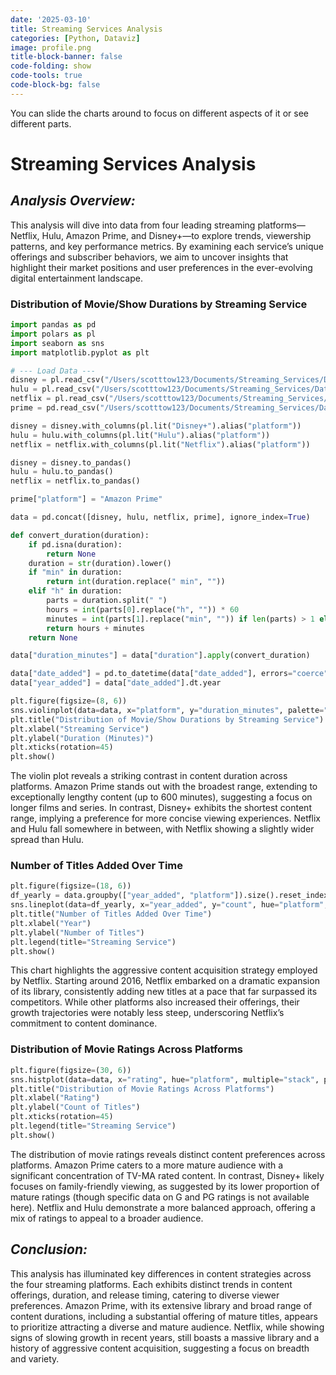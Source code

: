 ```yaml
---
date: '2025-03-10'
title: Streaming Services Analysis
categories: [Python, Dataviz]
image: profile.png
title-block-banner: false
code-folding: show
code-tools: true
code-block-bg: false
---
```


You can slide the charts around to focus on different aspects of it or see different parts. 

# **Streaming Services Analysis**

## *Analysis Overview:*

This analysis will dive into data from four leading streaming platforms—Netflix, Hulu, Amazon Prime, and Disney+—to explore trends, viewership patterns, and key performance metrics. By examining each service's unique offerings and subscriber behaviors, we aim to uncover insights that highlight their market positions and user preferences in the ever-evolving digital entertainment landscape.

### Distribution of Movie/Show Durations by Streaming Service

```python
import pandas as pd
import polars as pl
import seaborn as sns
import matplotlib.pyplot as plt

# --- Load Data ---
disney = pl.read_csv("/Users/scotttow123/Documents/Streaming_Services/Data/disney_plus_titles.csv")
hulu = pl.read_csv("/Users/scotttow123/Documents/Streaming_Services/Data/hulu_titles.csv")
netflix = pl.read_csv("/Users/scotttow123/Documents/Streaming_Services/Data/netflix_titles.csv")
prime = pd.read_csv("/Users/scotttow123/Documents/Streaming_Services/Data/amazon_prime_titles.csv")

disney = disney.with_columns(pl.lit("Disney+").alias("platform"))
hulu = hulu.with_columns(pl.lit("Hulu").alias("platform"))
netflix = netflix.with_columns(pl.lit("Netflix").alias("platform"))

disney = disney.to_pandas()
hulu = hulu.to_pandas()
netflix = netflix.to_pandas()

prime["platform"] = "Amazon Prime"

data = pd.concat([disney, hulu, netflix, prime], ignore_index=True)

def convert_duration(duration):
    if pd.isna(duration):
        return None
    duration = str(duration).lower()
    if "min" in duration:
        return int(duration.replace(" min", ""))
    elif "h" in duration:
        parts = duration.split(" ")
        hours = int(parts[0].replace("h", "")) * 60
        minutes = int(parts[1].replace("min", "")) if len(parts) > 1 else 0
        return hours + minutes
    return None

data["duration_minutes"] = data["duration"].apply(convert_duration)

data["date_added"] = pd.to_datetime(data["date_added"], errors="coerce")
data["year_added"] = data["date_added"].dt.year

plt.figure(figsize=(8, 6))
sns.violinplot(data=data, x="platform", y="duration_minutes", palette="Set2")
plt.title("Distribution of Movie/Show Durations by Streaming Service")
plt.xlabel("Streaming Service")
plt.ylabel("Duration (Minutes)")
plt.xticks(rotation=45)
plt.show()
```

The violin plot reveals a striking contrast in content duration across platforms. Amazon Prime stands out with the broadest range, extending to exceptionally lengthy content (up to 600 minutes), suggesting a focus on longer films and series. In contrast, Disney+ exhibits the shortest content range, implying a preference for more concise viewing experiences.  Netflix and Hulu fall somewhere in between, with Netflix showing a slightly wider spread than Hulu. 

### Number of Titles Added Over Time

```python
plt.figure(figsize=(18, 6))
df_yearly = data.groupby(["year_added", "platform"]).size().reset_index(name="count")
sns.lineplot(data=df_yearly, x="year_added", y="count", hue="platform", marker="o")
plt.title("Number of Titles Added Over Time")
plt.xlabel("Year")
plt.ylabel("Number of Titles")
plt.legend(title="Streaming Service")
plt.show()
```

This chart highlights the aggressive content acquisition strategy employed by Netflix.  Starting around 2016, Netflix embarked on a dramatic expansion of its library, consistently adding new titles at a pace that far surpassed its competitors.  While other platforms also increased their offerings, their growth trajectories were notably less steep, underscoring Netflix's commitment to content dominance.

### Distribution of Movie Ratings Across Platforms

```python
plt.figure(figsize=(30, 6))
sns.histplot(data=data, x="rating", hue="platform", multiple="stack", palette="Set1", shrink=0.8)
plt.title("Distribution of Movie Ratings Across Platforms")
plt.xlabel("Rating")
plt.ylabel("Count of Titles")
plt.xticks(rotation=45)
plt.legend(title="Streaming Service")
plt.show()
```

The distribution of movie ratings reveals distinct content preferences across platforms.  Amazon Prime caters to a more mature audience with a significant concentration of TV-MA rated content. In contrast, Disney+ likely focuses on family-friendly viewing, as suggested by its lower proportion of mature ratings (though specific data on G and PG ratings is not available here). Netflix and Hulu demonstrate a more balanced approach, offering a mix of ratings to appeal to a broader audience.

## *Conclusion:*

This analysis has illuminated key differences in content strategies across the four streaming platforms. Each exhibits distinct trends in content offerings, duration, and release timing, catering to diverse viewer preferences.  Amazon Prime, with its extensive library and broad range of content durations, including a substantial offering of mature titles, appears to prioritize attracting a diverse and mature audience.  Netflix, while showing signs of slowing growth in recent years, still boasts a massive library and a history of aggressive content acquisition, suggesting a focus on breadth and variety. 


